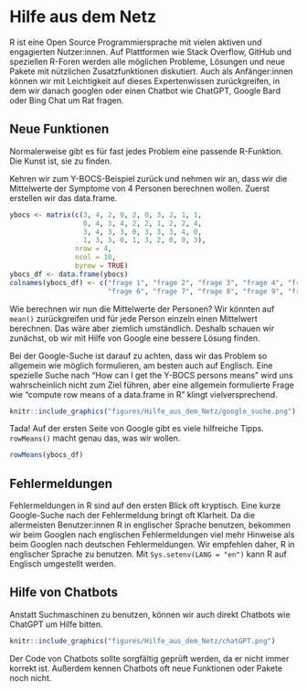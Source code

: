 # Hilfe aus dem Netz

R ist eine Open Source Programmiersprache mit vielen aktiven und engagierten Nutzer:innen. Auf Plattformen wie Stack Overflow, GitHub und speziellen R-Foren werden alle möglichen Probleme, Lösungen und neue Pakete mit nützlichen Zusatzfunktionen diskutiert. Auch als Anfänger:innen können wir mit Leichtigkeit auf dieses Expertenwissen zurückgreifen, in dem wir danach googlen oder einen Chatbot wie ChatGPT, Google Bard oder Bing Chat um Rat fragen.


## Neue Funktionen

Normalerweise gibt es für fast jedes Problem eine passende R-Funktion. Die Kunst ist, sie zu finden. 

Kehren wir zum Y-BOCS-Beispiel zurück und nehmen wir an, dass wir die Mittelwerte der Symptome von 4 Personen berechnen wollen. Zuerst erstellen wir das data.frame.


```r
ybocs <- matrix(c(3, 4, 2, 0, 2, 0, 3, 2, 1, 1,
                  0, 4, 3, 4, 2, 2, 1, 2, 2, 4,
                  3, 4, 3, 3, 0, 3, 3, 3, 4, 0,
                  1, 3, 3, 0, 1, 3, 2, 0, 0, 3), 
                nrow = 4, 
                ncol = 10, 
                byrow = TRUE)
ybocs_df <- data.frame(ybocs)
colnames(ybocs_df) <- c("frage 1", "frage 2", "frage 3", "frage 4", "frage 5",
                        "frage 6", "frage 7", "frage 8", "frage 9", "frage 10")
```

Wie berechnen wir nun die Mittelwerte der Personen? Wir könnten auf `mean()` zurückgreifen und für jede Person einzeln einen Mittelwert berechnen. Das wäre aber ziemlich umständlich. Deshalb schauen wir zunächst, ob wir mit Hilfe von Google eine bessere Lösung finden.

Bei der Google-Suche ist darauf zu achten, dass wir das Problem so allgemein wie möglich formulieren, am besten auch auf Englisch. Eine spezielle Suche nach "How can I get the Y-BOCS persons means" wird uns wahrscheinlich nicht zum Ziel führen, aber eine allgemein formulierte Frage wie "compute row means of a data.frame in R" klingt vielversprechend.

```r
knitr::include_graphics("figures/Hilfe_aus_dem_Netz/google_suche.png")
```

Tada! Auf der ersten Seite von Google gibt es viele hilfreiche Tipps. `rowMeans()` macht genau das, was wir wollen.

```r
rowMeans(ybocs_df)
```


## Fehlermeldungen

Fehlermeldungen in R sind auf den ersten Blick oft kryptisch. Eine kurze Google-Suche nach der Fehlermeldung bringt oft Klarheit. Da die allermeisten Benutzer:innen R in englischer Sprache benutzen, bekommen wir beim Googlen nach englischen Fehlermeldungen viel mehr Hinweise als beim Googlen nach deutschen Fehlermeldungen. Wir empfehlen daher, R in englischer Sprache zu benutzen. Mit `Sys.setenv(LANG = "en")` kann R auf Englisch umgestellt werden.


## Hilfe von Chatbots

Anstatt Suchmaschinen zu benutzen, können wir auch direkt Chatbots wie ChatGPT um Hilfe bitten. 

```r
knitr::include_graphics("figures/Hilfe_aus_dem_Netz/chatGPT.png")
```

Der Code von Chatbots sollte sorgfältig geprüft werden, da er nicht immer korrekt ist. Außerdem kennen Chatbots oft neue Funktionen oder Pakete noch nicht.

